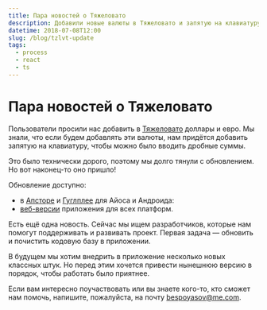 ```yaml
---
title: Пара новостей о Тяжеловато
description: Добавили новые валюты в Тяжеловато и запятую на клавиатуру. Ищем разработчиков, которые могут нам помочь с поддержкой.
datetime: 2018-07-08T12:00
slug: /blog/tzlvt-update
tags:
  - process
  - react
  - ts
---
```


# Пара новостей о Тяжеловато

Пользователи просили нас добавить в [Тяжеловато](/projects/tzlvt) доллары и евро. Мы знали, что если будем добавлять эти валюты, нам придётся добавить запятую на клавиатуру, чтобы можно было вводить дробные суммы.

Это было технически дорого, поэтому мы долго тянули с обновлением. Но вот наконец-то оно пришло!

Обновление доступно:

- в [Апсторе](https://itunes.apple.com/us/app/tzlvt/id1093713971?ls=1&mt=8) и [Гуглплее](https://play.google.com/store/apps/details?id=ru.bespoyasov.tzlvt) для Айоса и Андроида:
- [веб-версии](https://fuckgrechka.ru/tzlvt/) приложения для всех платформ.

Есть ещё одна новость. Сейчас мы ищем разработчиков, которые нам помогут поддерживать и развивать проект. Первая задача — обновить и почистить кодовую базу в приложении.

В будущем мы хотим внедрить в приложение несколько новых классных штук. Но перед этим хочется привести нынешнюю версию в порядок, чтобы работать было приятнее.

Если вам интересно поучаствовать или вы знаете кого-то, кто сможет нам помочь, напишите, пожалуйста, на почту bespoyasov@me.com.
